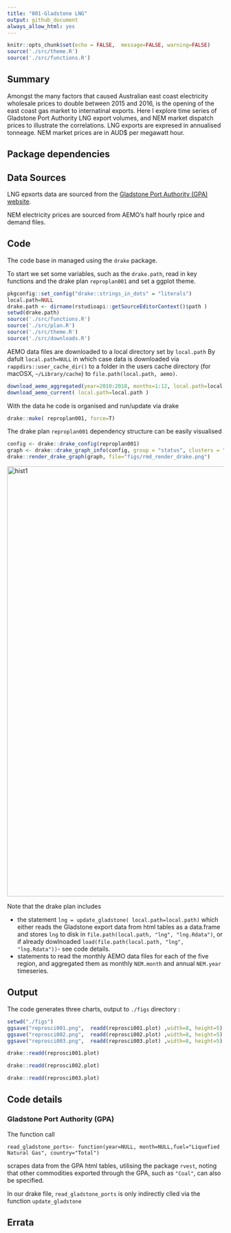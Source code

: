 ```yaml
---
title: "001-Gladstone LNG"
output: github_document
always_allow_html: yes
---
```


```r
knitr::opts_chunk$set(echo = FALSE,  message=FALSE, warning=FALSE)
source('./src/theme.R')
source('./src/functions.R')
```

## Summary

Amongst the many factors that caused Australian east coast electricity wholesale prices to double between 2015 and 2016, is the opening of the east coast gas market to internatinal exports. 
Here I explore time series of Gladstone Port Authority LNG export volumes, and NEM market dispatch prices to illustrate the correlations.
LNG exports are expresed in annualised tonneage. NEM market prices are in AUD$ per megawatt hour.

## Package dependencies

## Data Sources

LNG epxorts data are sourced from the [Gladstone Port Authority (GPA)  website](http://content1.gpcl.com.au/viewcontent/CargoComparisonsSelection/CargoComparisonsSelection.aspx). 

NEM electricity prices are sourced from AEMO's half hourly rpice and demand files.


## Code

The code base in managed using   the ```drake``` package.

To start we set some variables, such as the ```drake.path```, read in key functions and the  drake plan ```reproplan001``` and set a ggplot theme.

```r
pkgconfig::set_config("drake::strings_in_dots" = "literals")
local.path=NULL
drake.path <- dirname(rstudioapi::getSourceEditorContext()$path )
setwd(drake.path)
source('./src/functions.R')
source('./src/plan.R')
source('./src/theme.R')
source('./src/downloads.R')

``` 
 
AEMO data files  are downloaded  to a local directory set by 
``` local.path```
By dafult ``` local.path=NULL``` in which case data is downloaded via ```rappdirs::user_cache_dir()``` to a folder in the users cache directory (for macOSX, ```~/Library/cache```) to ```file.path(local.path, aemo)```.

```r
download_aemo_aggregated(year=2010:2018, months=1:12, local.path=local.path)
download_aemo_current( local.path=local.path )
```




With the data he code is organised and run/update via drake 
```r
drake::make( reproplan001, force=T)
```

The drake plan ```reproplan001``` dependency structure can be easily visualised 
```r
config <- drake::drake_config(reproplan001)
graph <- drake::drake_graph_info(config, group = "status", clusters = "imported")
drake::render_drake_graph(graph, file="figs/rmd_render_drake.png")
```

<img src="./figs/rmd_render_drake.png" alt="hist1" align="center" style = "border: none; float: center;" width = "1000px">


Note that the drake plan includes 

* the statement ```lng = update_gladstone( local.path=local.path)``` which either reads the Gladstone export data from html tables as a data.frame  and stores ```lng``` to disk in   ```file.path(local.path, "lng", "lng.Rdata")```, or if already dowlnoaded ```load(file.path(local.path, "lng", "lng.Rdata"))```- see code details.
* statements to read the monthly AEMO data files for each of the five region, and aggregated them as monthly ``` NEM.month``` and annual ```NEM.year``` timeseries. 





## Output

The code generates three charts, output to ```./figs``` directory :

```r
setwd("./figs")
ggsave("reprosci001.png",  readd(reprosci001.plot) ,width=8, height=5) 
ggsave("reprosci002.png",  readd(reprosci002.plot) ,width=8, height=5) 
ggsave("reprosci003.png",  readd(reprosci003.plot) ,width=8, height=5) 
```


```r
drake::readd(reprosci001.plot)
```




```r
drake::readd(reprosci002.plot)
```

```r
drake::readd(reprosci003.plot)
```

## Code details

### Gladstone Port Authority (GPA)

The function call

``` read_gladstone_ports<- function(year=NULL, month=NULL,fuel="Liquefied Natural Gas", country="Total")```

scrapes data from the GPA html tables, utilising the package ```rvest```, noting that other commodities exported through the GPA, such as ```"Coal"```, can also be specified.

In our drake file, ```read_gladstone_ports``` is only indirectly clled via the function ```update_gladstone```

## Errata
